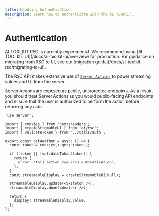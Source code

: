 ```yaml
---
title: Handling Authentication
description: Learn how to authenticate with the AI TOOLKIT.
---
```


# Authentication

<Note type="warning">
  AI TOOLKIT RSC is currently experimental. We recommend using [AI TOOLKIT
  UI](/docs/ai-toolkit-ui/overview) for production. For guidance on migrating
  from RSC to UI, see our [migration
  guide](/docs/ai-toolkit-rsc/migrating-to-ui).
</Note>

The RSC API makes extensive use of [`Server Actions`](https://nextjs.org/docs/app/building-your-application/data-fetching/server-actions-and-mutations) to power streaming values and UI from the server.

Server Actions are exposed as public, unprotected endpoints. As a result, you should treat Server Actions as you would public-facing API endpoints and ensure that the user is authorized to perform the action before returning any data.

```tsx filename="app/actions.tsx"
'use server';

import { cookies } from 'next/headers';
import { createStremableUI } from 'ai/rsc';
import { validateToken } from '../utils/auth';

export const getWeather = async () => {
  const token = cookies().get('token');

  if (!token || !validateToken(token)) {
    return {
      error: 'This action requires authentication',
    };
  }
  const streamableDisplay = createStreamableUI(null);

  streamableDisplay.update(<Skeleton />);
  streamableDisplay.done(<Weather />);

  return {
    display: streamableDisplay.value,
  };
};
```
